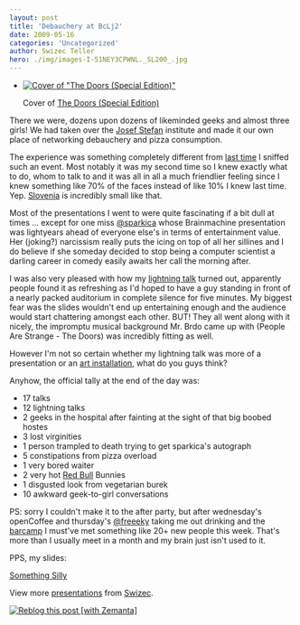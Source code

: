 ```yaml
---
layout: post
title: 'Debauchery at BcLj2'
date: 2009-05-16
categories: 'Uncategorized'
author: Swizec Teller
hero: ./img/images-I-51NEY3CPWNL._SL200_.jpg
---
```

- [![Cover of "The Doors (Special Edition)"](./img/images-I-51NEY3CPWNL._SL200_.jpg 'Cover of "The Doors (Special Edition)"')](http://www.amazon.com/Doors-Special-Gretchen-Becker/dp/B00005NB8K%3FSubscriptionId%3D0G81C5DAZ03ZR9WH9X82%26tag%3Dzemanta-20%26linkCode%3Dxm2%26camp%3D2025%26creative%3D165953%26creativeASIN%3DB00005NB8K)

  Cover of [The Doors (Special Edition)](http://www.amazon.com/Doors-Special-Gretchen-Becker/dp/B00005NB8K%3FSubscriptionId%3D0G81C5DAZ03ZR9WH9X82%26tag%3Dzemanta-20%26linkCode%3Dxm2%26camp%3D2025%26creative%3D165953%26creativeASIN%3DB00005NB8K)

There we were, dozens upon dozens of likeminded geeks and almost three girls! We had taken over the [Josef Stefan](http://en.wikipedia.org/wiki/Joseph_Stefan "Joseph Stefan") institute and made it our own place of networking debauchery and pizza consumption.



The experience was something completely different from [last time](http://swizec.com/blog/my-barcamp-ljubljana-report/swizec/16) I sniffed such an event. Most notably it was my second time so I knew exactly what to do, whom to talk to and it was all in all a much friendlier feeling since I knew something like 70% of the faces instead of like 10% I knew last time. Yep. [Slovenia](<http://maps.google.com/maps?ll=46.05,14.5&spn=10.0,10.0&q=46.05,14.5 (Slovenia)&t=h> "Slovenia") is incredibly small like that.



Most of the presentations I went to were quite fascinating if a bit dull at times ... except for one miss [@sparkica](http://twitter.com/sparkica) whose Brainmachine presentation was lightyears ahead of everyone else's in terms of entertainment value. Her (joking?) narcissism really puts the icing on top of all her sillines and I do believe if she someday decided to stop being a computer scientist a darling career in comedy easily awaits her call the morning after.



I was also very pleased with how my [lightning talk](http://en.wikipedia.org/wiki/Lightning_Talk "Lightning Talk") turned out, apparently people found it as refreshing as I'd hoped to have a guy standing in front of a nearly packed auditorium in complete silence for five minutes. My biggest fear was the slides wouldn't end up entertaining enough and the audience would start chattering amongst each other. BUT! They all went along with it nicely, the impromptu musical background Mr. Brdo came up with (People Are Strange - The Doors) was incredibly fitting as well.



However I'm not so certain whether my lightning talk was more of a presentation or an [art installation](http://en.wikipedia.org/wiki/Installation_art "Installation art"), what do you guys think?



Anyhow, the official tally at the end of the day was:

- 17 talks
- 12 lightning talks
- 2 geeks in the hospital after fainting at the sight of that big boobed hostes
- 3 lost virginities
- 1 person trampled to death trying to get sparkica's autograph
- 5 constipations from pizza overload
- 1 very bored waiter
- 2 very hot [Red Bull](http://en.wikipedia.org/wiki/Red_Bull "Red Bull") Bunnies
- 1 disgusted look from vegetarian burek
- 10 awkward geek-to-girl conversations

PS: sorry I couldn't make it to the after party, but after wednesday's openCoffee and thursday's [@freeeky](http://twitter.com/freeeky) taking me out drinking and the [barcamp](http://barcamp.org/ "BarCamp") I must've met something like 20+ new people this week. That's more than I usually meet in a month and my brain just isn't used to it.



PPS, my slides:

[Something Silly](http://www.slideshare.net/Swizec/something-silly?type=presentation "Something Silly")

View more [presentations](http://www.slideshare.net/) from [Swizec](http://www.slideshare.net/Swizec).

[![Reblog this post \[with Zemanta\]](http://img.zemanta.com/reblog_e.png?x-id=81f04b92-4a50-4c6b-b28d-9fe5a1822eac)](http://reblog.zemanta.com/zemified/81f04b92-4a50-4c6b-b28d-9fe5a1822eac/ "Reblog this post \[with Zemanta]")